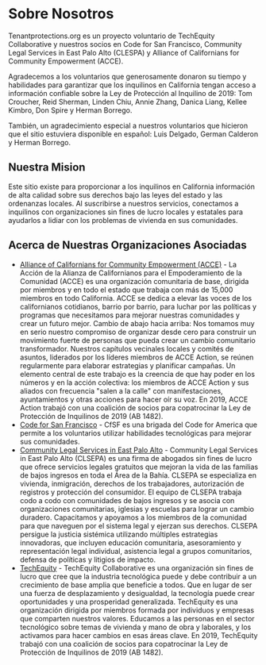 # Sobre Nosotros

Tenantprotections.org es un proyecto voluntario de TechEquity Collaborative y nuestros socios en Code for San Francisco, Community Legal Services in East Palo Alto (CLESPA) y Alliance of Californians for Community Empowerment (ACCE).

Agradecemos a los voluntarios que generosamente donaron su tiempo y habilidades para garantizar que los inquilinos en California tengan acceso a información confiable sobre la Ley de Protección al Inquilino de 2019: Tom Croucher, Reid Sherman, Linden Chiu, Annie Zhang, Danica Liang, Kellee Kimbro, Don Spire y Herman Borrego.

También, un agradecimiento especial a nuestros voluntarios que hicieron que el sitio estuviera disponible en español: Luis Delgado, German Calderon y Herman Borrego.

## Nuestra Mision

Este sitio existe para proporcionar a los inquilinos en California información de alta calidad sobre sus derechos bajo las leyes del estado y las ordenanzas locales. Al suscribirse a nuestros servicios, conectamos a inquilinos con organizaciones sin fines de lucro locales y estatales para ayudarlos a lidiar con los problemas de vivienda en sus comunidades.

## Acerca de Nuestras Organizaciones Asociadas

- [Alliance of Californians for Community Empowerment (ACCE)](https://www.acceaction.org/) - La Acción de la Alianza de Californianos para el Empoderamiento de la Comunidad (ACCE) es una organización comunitaria de base, dirigida por miembros y en todo el estado que trabaja con más de 15,000 miembros en todo California. ACCE se dedica a elevar las voces de los californianos cotidianos, barrio por barrio, para luchar por las políticas y programas que necesitamos para mejorar nuestras comunidades y crear un futuro mejor. Cambio de abajo hacia arriba: Nos tomamos muy en serio nuestro compromiso de organizar desde cero para construir un movimiento fuerte de personas que pueda crear un cambio comunitario transformador. Nuestros capítulos vecinales locales y comités de asuntos, liderados por los líderes miembros de ACCE Action, se reúnen regularmente para elaborar estrategias y planificar campañas. Un elemento central de este trabajo es la creencia de que hay poder en los números y en la acción colectiva: los miembros de ACCE Action y sus aliados con frecuencia "salen a la calle" con manifestaciones, ayuntamientos y otras acciones para hacer oír su voz. En 2019, ACCE Action trabajó con una coalición de socios para copatrocinar la Ley de Protección de Inquilinos de 2019 (AB 1482).
- [Code for San Francisco](https://codeforsanfrancisco.org/) - CfSF es una brigada del Code for America que permite a los voluntarios utilizar habilidades tecnológicas para mejorar sus comunidades.
- [Community Legal Services in East Palo Alto](http://clsepa.org/) - Community Legal Services in East Palo Alto (CLSEPA) es una firma de abogados sin fines de lucro que ofrece servicios legales gratuitos que mejoran la vida de las familias de bajos ingresos en toda el Área de la Bahía. CLSEPA se especializa en vivienda, inmigración, derechos de los trabajadores, autorización de registros y protección del consumidor. El equipo de CLSEPA trabaja codo a codo con comunidades de bajos ingresos y se asocia con organizaciones comunitarias, iglesias y escuelas para lograr un cambio duradero. Capacitamos y apoyamos a los miembros de la comunidad para que naveguen por el sistema legal y ejerzan sus derechos. CLSEPA persigue la justicia sistémica utilizando múltiples estrategias innovadoras, que incluyen educación comunitaria, asesoramiento y representación legal individual, asistencia legal a grupos comunitarios, defensa de políticas y litigios de impacto.
- [TechEquity](https://techequitycollaborative.org/) - TechEquity Collaborative es una organización sin fines de lucro que cree que la industria tecnológica puede y debe contribuir a un crecimiento de base amplia que beneficie a todos. Que en lugar de ser una fuerza de desplazamiento y desigualdad, la tecnología puede crear oportunidades y una prosperidad generalizada. TechEquity es una organización dirigida por miembros formada por individuos y empresas que comparten nuestros valores. Educamos a las personas en el sector tecnológico sobre temas de vivienda y mano de obra y laborales, y los activamos para hacer cambios en esas áreas clave. En 2019, TechEquity trabajó con una coalición de socios para copatrocinar la Ley de Protección de Inquilinos de 2019 (AB 1482).
